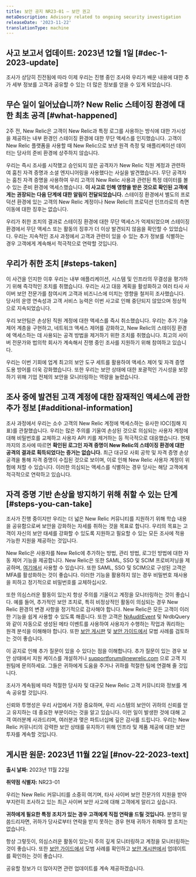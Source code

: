 ```yaml
---
title: 보안 공지 NR23-01 — 보안 권고
metaDescription: Advisory related to ongoing security investigation
releaseDate: '2023-11-22'
translationType: machine
---
```


## 사고 보고서 업데이트: 2023년 12월 1일 [#dec-1-2023-update]

조사가 상당히 진전됨에 따라 이제 우리는 진행 중인 조사와 우리가 배운 내용에 대한 추가 세부 정보를 고객과 공유할 수 있는 더 많은 정보를 얻을 수 있게 되었습니다.

## 무슨 일이 일어났습니까? New Relic 스테이징 환경에 대한 최초 공격 [#what-happened]

2주 전, New Relic은 고객이 New Relic과 특정 로그를 사용하는 방식에 대한 가시성을 제공하는 내부 환경인 스테이징 환경에 대한 무단 액세스를 인지했습니다. 고객이 New Relic 플랫폼을 사용할 때 New Relic으로 보낸 원격 측정 및 애플리케이션 데이터는 당사의 준비 환경에 상주하지 않습니다.

우리는 즉시 조사를 시작했고 승인되지 않은 공격자가 New Relic 직원 계정과 관련하여 훔친 자격 증명과 소셜 엔지니어링을 사용했다는 사실을 발견했습니다. 무단 공격자는 훔친 자격 증명을 사용하여 우리 고객의 New Relic 사용과 관련된 특정 데이터를 볼 수 있는 준비 환경에 액세스했습니다. **이 사고로 인해 영향을 받은 것으로 확인된 고객에게는 권장되는 다음 단계에 대한 알림이 전달되었습니다.** 스테이징 환경에서 별도의 프로덕션 환경에 있는 고객의 New Relic 계정이나 New Relic의 프로덕션 인프라로의 측면 이동에 대한 징후는 없습니다.

우리가 취한 조치의 결과로 스테이징 환경에 대한 무단 액세스가 억제되었으며 스테이징 환경에서 무단 액세스 또는 활동의 징후가 더 이상 발견되지 않음을 확인할 수 있었습니다. 우리는 지속적인 조사 과정에서 고객과 관련이 있을 수 있는 추가 정보를 식별하는 경우 고객에게 계속해서 적극적으로 연락할 것입니다.

## 우리가 취한 조치 [#steps-taken]

이 사건을 인지한 이후 우리는 내부 애플리케이션, 시스템 및 인프라의 무결성을 평가하기 위해 즉각적인 조치를 취했습니다. 우리는 사고 대응 계획을 활성화하고 여러 타사 사이버 보안 전문가를 참여시켜 고객과 비즈니스에 미치는 영향을 철저히 조사했습니다. 당사의 운영 연속성과 고객 서비스 능력은 이번 사고로 인해 중단되지 않았으며 정상적으로 지속되었습니다.

우리 보안팀은 손상된 직원 계정에 대한 액세스를 즉시 취소했습니다. 우리는 추가 기술 제어 계층을 구현하고, 네트워크 액세스 제어를 강화하고, New Relic의 스테이징 환경에 액세스하는 데 사용되는 공격 방법을 제거하기 위한 조치를 취했습니다. 최고의 사이버 전문가와 법의학 회사가 계속해서 진행 중인 조사를 지원하기 위해 참여하고 있습니다.

우리는 이번 기회에 업계 최고의 보안 도구 세트를 활용하여 액세스 제어 및 자격 증명 도용 방어를 더욱 강화했습니다. 또한 우리는 보안 상태에 대한 포괄적인 가시성을 보장하기 위해 기업 전체의 보안을 모니터링하는 역량을 늘렸습니다.

## 조사 중에 발견된 고객 계정에 대한 잠재적인 액세스에 관한 추가 정보 [#additional-information]

조사 과정에서 우리는 소수 고객의 New Relic 계정에 액세스하는 유사한 IOC(침해 지표)를 관찰했습니다. 우리는 많은 주의를 기울여 손상된 것으로 의심되는 사용자 계정에 대해 비밀번호를 교체하고 사용자 API 키를 제거하는 등 적극적으로 대응했습니다. 현재까지의 조사에 따르면 **확인된 로그인 자격 증명이 New Relic의 스테이징 환경에 대한 공격의 결과로 획득되었다는 증거는 없습니다.** 최근 대규모 사회 공학 및 자격 증명 손상 공격을 통해 자격 증명이 수집된 것으로 보이며, 이로 인해 New Relic 사용자 계정이 위험에 처할 수 있습니다. 이러한 의심되는 액세스를 식별하는 경우 당사는 해당 고객에게 적극적으로 연락하고 있습니다.

## 자격 증명 기반 손상을 방지하기 위해 취할 수 있는 단계 [#steps-you-can-take]

조사가 진행 중이지만 우리는 더 넓은 New Relic 커뮤니티를 지원하기 위해 학습 내용을 공유함으로써 보안을 강화하는 자세를 취하는 것을 목표로 합니다. 우리의 목표는 고객이 자신의 보안 태세를 강화할 수 있도록 지원하고 필요할 수 있는 모든 조사에 적용 가능한 지원을 제공하는 것입니다.

New Relic은 사용자를 New Relic에 추가하는 방법, 관리 방법, 로그인 방법에 대한 자동 제어 기능을 제공합니다. New Relic은 또한 SAML, SSO 및 SCIM 프로비저닝을 제공하며, [여기에서](/docs/accounts/accounts-billing/new-relic-one-user-management/introduction-saml-scim/) 사용할 수 있습니다. 또한 SAML, SSO 및 SCIM으로 구성된 고객은 MFA를 활성화하는 것이 좋습니다. 이러한 기능을 활용하지 않는 경우 비밀번호 재사용을 피하고 정기적으로 비밀번호를 교체하십시오.

또한 의심스러운 활동이 있는지 항상 주의를 기울이고 계정을 모니터링하는 것이 좋습니다. 예를 들어, 추가적인 보안 조치로, 특히 비정상적인 활동이 의심되는 경우 New Relic 환경의 변경 사항을 정기적으로 감사해야 합니다. New Relic은 모든 고객이 이러한 기능을 쉽게 사용할 수 있도록 해줍니다. 또한 고객은 [NrAuditEvent](/docs/accounts/accounts/account-maintenance/query-account-audit-logs-nrauditevent/) 및 NrdbQuery와 같이 자동으로 생성된 메타 이벤트를 사용하여 사용자가 수행하는 작업과 쿼리하는 원격 분석을 이해해야 합니다. 또한 [보안 게시판](/docs/security/security-privacy/information-security/security-bulletins/) 및 [보안 가이드에서](/docs/security/security-privacy/data-privacy/data-privacy-new-relic/#product-security) 모범 사례를 검토하는 것이 좋습니다.

이 공지로 인해 추가 질문이 있을 수 있다는 점을 이해합니다. 추가 질문이 있는 경우 보안 상태에서 지원 케이스를 개설하거나 [supportforum@newrelic.com](mailto:supportforum@newrelic.com) 으로 고객 지원팀에 문의하세요. 그들은 귀하에게 도움을 주거나 귀하를 적절한 팀에 연결해 줄 것입니다.

조사가 계속됨에 따라 적절한 당사자 및 대규모 New Relic 고객 커뮤니티와 정보를 계속 공유할 것입니다.

신뢰와 투명성은 우리 사업에서 가장 중요하며, 우리 시스템의 보안이 귀하의 신뢰를 얻고 유지하는 데 중요한 부분이라는 것을 알고 있습니다. 이런 일이 발생한 것에 대해 고객 여러분께 사과드리며, 여러분과 맺은 파트너십에 깊은 감사를 드립니다. 우리는 New Relic 커뮤니티의 강력한 보안 상태를 유지하기 위해 인프라 및 제품 제공에 대한 보안 투자를 계속할 것입니다.

## 게시판 원문: 2023년 11월 22일 [#nov-22-2023-text]

**출시 날짜:** 2023년 11월 22일

**취약점 식별자:** NR23-01

우리는 New Relic 커뮤니티를 소중히 여기며, 타사 사이버 보안 전문가의 지원을 받아 부지런히 조사하고 있는 최근 사이버 보안 사고에 대해 고객에게 알리고 싶습니다.

**귀하에게 필요한 특정 조치가 있는 경우 고객에게 직접 연락을 드릴 것입니다.** 분명히 말씀드리자면, 귀하가 당사로부터 연락을 받지 못하는 경우 현재 귀하가 취해야 할 조치는 없습니다.

항상 그렇듯이, 의심스러운 활동이 있는지 주의 깊게 모니터링하고 계정을 모니터링하는 것이 좋습니다. 또한 [보안 가이드에서](/docs/security/security-privacy/data-privacy/data-privacy-new-relic/#product-security) 모범 사례를 확인하고 [보안 게시판에서](/docs/security/security-privacy/information-security/security-bulletins/) 업데이트를 확인하는 것이 좋습니다.

공유할 정보가 더 많아지면 관련 업데이트를 계속 제공하겠습니다.
